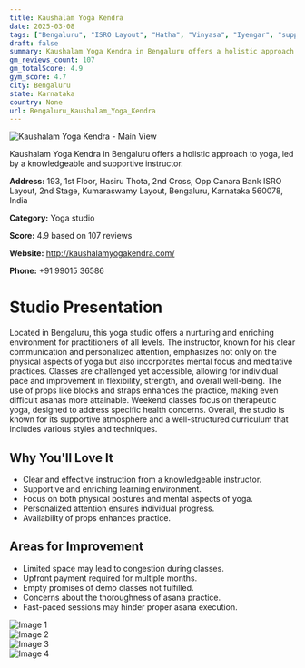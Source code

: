 ```yaml
---
title: Kaushalam Yoga Kendra
date: 2025-03-08
tags: ["Bengaluru", "ISRO Layout", "Hatha", "Vinyasa", "Iyengar", "supportive atmosphere", "therapeutic focus", "Bengaluru"]  
draft: false
summary: Kaushalam Yoga Kendra in Bengaluru offers a holistic approach to yoga, led by a knowledgeable and supportive instructor.
gm_reviews_count: 107
gm_totalScore: 4.9
gym_score: 4.7
city: Bengaluru
state: Karnataka
country: None
url: Bengaluru_Kaushalam_Yoga_Kendra
---
```


<div className="aspect-[16/9] relative my-8">
  <img 
    src="https://lh5.googleusercontent.com/p/AF1QipMvEoy8c-PP-TDmYiHXpYv55-jk5vThmRRsdAWn=w1920-h1080-k-no"
    alt="Kaushalam Yoga Kendra - Main View"
    className="object-cover absolute inset-0 w-full h-full rounded-lg"
  />
</div>

Kaushalam Yoga Kendra in Bengaluru offers a holistic approach to yoga, led by a knowledgeable and supportive instructor.

**Address:** 193, 1st Floor, Hasiru Thota, 2nd Cross, Opp Canara Bank ISRO Layout, 2nd Stage, Kumaraswamy Layout, Bengaluru, Karnataka 560078, India

**Category:** Yoga studio

**Score:** 4.9 based on 107 reviews

**Website:** http://kaushalamyogakendra.com/

**Phone:** +91 99015 36586

# Studio Presentation

Located in Bengaluru, this yoga studio offers a nurturing and enriching environment for practitioners of all levels. The instructor, known for his clear communication and personalized attention, emphasizes not only on the physical aspects of yoga but also incorporates mental focus and meditative practices. Classes are challenged yet accessible, allowing for individual pace and improvement in flexibility, strength, and overall well-being. The use of props like blocks and straps enhances the practice, making even difficult asanas more attainable. Weekend classes focus on therapeutic yoga, designed to address specific health concerns. Overall, the studio is known for its supportive atmosphere and a well-structured curriculum that includes various styles and techniques.

## Why You'll Love It

- Clear and effective instruction from a knowledgeable instructor.
- Supportive and enriching learning environment.
- Focus on both physical postures and mental aspects of yoga.
- Personalized attention ensures individual progress.
- Availability of props enhances practice.

## Areas for Improvement

- Limited space may lead to congestion during classes.
- Upfront payment required for multiple months.
- Empty promises of demo classes not fulfilled.
- Concerns about the thoroughness of asana practice.
- Fast-paced sessions may hinder proper asana execution.

<div className="grid grid-cols-1 xl:grid-cols-2 gap-4 my-8">
<div className="aspect-[4/3] relative"><img src="https://lh3.googleusercontent.com/p/AF1QipOl3iFx5jcCvyXb5BUeh04gsUfGXRcjUrLdzy5Z=w1920-h1080-k-no" alt="Image 1" className="object-cover absolute inset-0 w-full h-full rounded-lg" /></div>
<div className="aspect-[4/3] relative"><img src="https://lh5.googleusercontent.com/p/AF1QipO5TH_6XVFmHOn116hPIPY9h3jbXLWz5EVWkg7Q=w1920-h1080-k-no" alt="Image 2" className="object-cover absolute inset-0 w-full h-full rounded-lg" /></div>
<div className="aspect-[4/3] relative"><img src="https://lh5.googleusercontent.com/p/AF1QipMg4LlupPKMJDnq4tW0HZCZp67Y-bssS2lIUT4w=w1920-h1080-k-no" alt="Image 3" className="object-cover absolute inset-0 w-full h-full rounded-lg" /></div>
<div className="aspect-[4/3] relative"><img src="https://lh5.googleusercontent.com/p/AF1QipO5A8fxjBd1RGtT7FkU8vyYYl3W-BBVbWljoZ9N=w1920-h1080-k-no" alt="Image 4" className="object-cover absolute inset-0 w-full h-full rounded-lg" /></div>
</div>